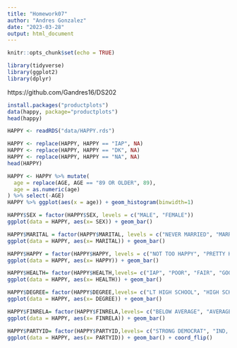 ```yaml
---
title: "Homework07"
author: "Andres Gonzalez"
date: "2023-03-28"
output: html_document
---
```


```r
knitr::opts_chunk$set(echo = TRUE)
```

```r
library(tidyverse)
library(ggplot2)
library(dplyr)
```

https://github.com/Gandres16/DS202


```r
install.packages("productplots")
data(happy, package="productplots")
head(happy)
```
```r
HAPPY <- readRDS("data/HAPPY.rds")
```

```r
HAPPY <- replace(HAPPY, HAPPY == "IAP", NA)
HAPPY <- replace(HAPPY, HAPPY == "DK", NA)
HAPPY <- replace(HAPPY, HAPPY == "NA", NA)
head(HAPPY)
```

```r
HAPPY <- HAPPY %>% mutate(
  age = replace(AGE, AGE == "89 OR OLDER", 89),
  age = as.numeric(age)
) %>% select(-AGE)
HAPPY %>% ggplot(aes(x = age)) + geom_histogram(binwidth=1)
```

```r
HAPPY$SEX = factor(HAPPY$SEX, levels = c("MALE", "FEMALE"))
ggplot(data = HAPPY, aes(x= SEX)) + geom_bar()
```

```r
HAPPY$MARITAL = factor(HAPPY$MARITAL, levels = c("NEVER MARRIED", "MARRIED", "SEPERATED", "DIVORCED", "WIDOWED"))
ggplot(data = HAPPY, aes(x= MARITAL)) + geom_bar()
```


```r
HAPPY$HAPPY = factor(HAPPY$HAPPY, levels = c("NOT TOO HAPPY", "PRETTY HAPPY", "VERY HAPPY"))
ggplot(data = HAPPY, aes(x= HAPPY)) + geom_bar()
```

```r
HAPPY$HEALTH= factor(HAPPY$HEALTH,levels= c("IAP", "POOR", "FAIR", "GOOD", "EXCELLENT", "DK"))
ggplot(data = HAPPY, aes(x= HEALTH)) + geom_bar()
```

```r
HAPPY$DEGREE= factor(HAPPY$DEGREE,levels= c("LT HIGH SCHOOL", "HIGH SCHOOL", "BACHELOR", "GRADUATE"))
ggplot(data = HAPPY, aes(x= DEGREE)) + geom_bar()
```


```r
HAPPY$FINRELA= factor(HAPPY$FINRELA,levels= c("BELOW AVERAGE", "AVERAGE", "ABOVE AVERAGE"))
ggplot(data = HAPPY, aes(x= FINRELA)) + geom_bar()
```


```r
HAPPY$PARTYID= factor(HAPPY$PARTYID,levels= c("STRONG DEMOCRAT", "IND, NEAR DEM", "NOT STR DEMOCRAT", "INDEPENDENT", "NOT STR REPUBLICAN", "IND, NEAR REP", "STRONG REPULICAN", "OTHER PARTY"))
ggplot(data = HAPPY, aes(x= PARTYID)) + geom_bar() + coord_flip()
```


```r

```


